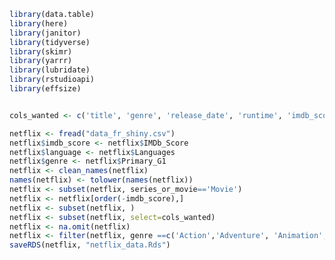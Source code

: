 ```{r, message = FALSE, warning = FALSE}
library(data.table)
library(here)
library(janitor)
library(tidyverse)
library(skimr)
library(yarrr)
library(lubridate)
library(rstudioapi)
library(effsize)


cols_wanted <- c('title', 'genre', 'release_date', 'runtime', 'imdb_score', 'language')

netflix <- fread("data_fr_shiny.csv")
netflix$imdb_score <- netflix$IMDb_Score
netflix$language <- netflix$Languages
netflix$genre <- netflix$Primary_G1
netflix <- clean_names(netflix)
names(netflix) <- tolower(names(netflix))
netflix <- subset(netflix, series_or_movie=='Movie')
netflix <- netflix[order(-imdb_score),]
netflix <- subset(netflix, )
netflix <- subset(netflix, select=cols_wanted)
netflix <- na.omit(netflix)
netflix <- filter(netflix, genre ==c('Action','Adventure', 'Animation','Comedy', 'Drama', 'Documentary', 'Horror'))
saveRDS(netflix, "netflix_data.Rds")

```